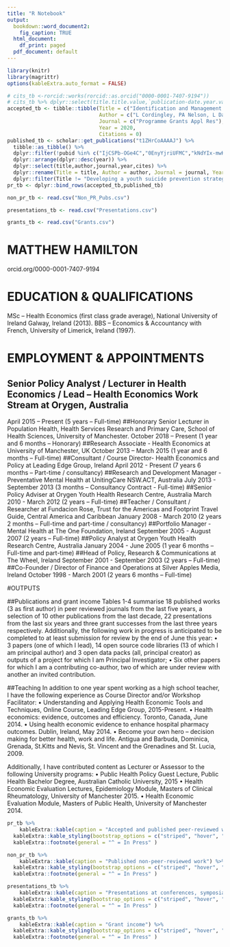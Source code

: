 ```yaml
---
title: "R Notebook"
output:
  bookdown::word_document2: 
    fig_caption: TRUE
  html_document:
    df_print: paged
  pdf_document: default
---
```


```r
library(knitr)
library(magrittr)
options(kableExtra.auto_format = FALSE)
```

```r
# cits_tb <-rorcid::works(rorcid::as.orcid("0000-0001-7407-9194"))
# cits_tb %>% dplyr::select(title.title.value,`publication-date.year.value`,`journal-title.value`) %>% kableExtra::kable()
accepted_tb <- tibble::tibble(Title = c("Identification and Management of Psoriasis Associated Co-MorbidiTy: The IMPACT Research Programme^"),
                              Author = c("L Cordingley, PA Nelson, L Davies, D Ashcroft, C Bundy, C Chew-Graham, A Chisholm, J Elvidge, M Hamilton, R Hilton, K Kane, C Keyworth, A Littlewood, K Lovell, M Lunt, H McAteer, D Ntais, R Parisi, C Pearce, M Rutter, D Symmons, H Young  & CEM Griffiths"),
                              Journal = c("Programme Grants Appl Res"),
                              Year = 2020,
                              Citations = 0)
published_tb <- scholar::get_publications("t1ZHrCoAAAAJ") %>%
  tibble::as_tibble() %>%
  dplyr::filter(!pubid %in% c("IjCSPb-OGe4C","0EnyYjriUFMC","kNdYIx-mwKoC","KlAtU1dfN6UC","3fE2CSJIrl8C","5nxA0vEk-isC","2osOgNQ5qMEC","Y0pCki6q_DkC")) %>%
  dplyr::arrange(dplyr::desc(year)) %>%
  dplyr::select(title,author,journal,year,cites) %>%
  dplyr::rename(Title = title, Author = author, Journal = journal, Year = year, Citations = cites) %>%
  dplyr::filter(Title != "Developing a youth suicide prevention strategy for Tasmania: A review of the literature")
pr_tb <- dplyr::bind_rows(accepted_tb,published_tb)
```

```r
non_pr_tb <- read.csv("Non_PR_Pubs.csv")
```

```r
presentations_tb <- read.csv("Presentations.csv")
```

```r
grants_tb <- read.csv("Grants.csv")
```

# MATTHEW HAMILTON 
orcid.org/0000-0001-7407-9194

# EDUCATION & QUALIFICATIONS

MSc – Health Economics (first class grade average), National University of Ireland Galway, Ireland (2013).
BBS – Economics & Accountancy with French, University of Limerick, Ireland (1997). 

# EMPLOYMENT & APPOINTMENTS

## Senior Policy Analyst / Lecturer in Health Economics / Lead – Health Economics Work Stream at Orygen, Australia
April 2015 – Present (5 years – Full-time)
##Honorary Senior Lecturer in Population Health, Health Services Research and Primary Care, School of Health Sciences, University of Manchester.
October 2018 – Present (1 year and 6 months – Honorary)
##Research Associate - Health Economics at University of Manchester, UK
October 2013 – March 2015 (1 year and 6 months – Full-time)
##Consultant / Course Director- Health Economics and Policy at Leading Edge Group, Ireland
April 2012 - Present (7 years 6 months – Part-time / consultancy)
##Research and Development Manager - Preventative Mental Health at UnitingCare NSW.ACT, Australia
July 2013 - September 2013 (3 months – Consultancy Contract - Full-time)
##Senior Policy Adviser at Orygen Youth Health Research Centre, Australia
March 2010 - March 2012 (2 years – Full-time)
##Teacher / Consultant / Researcher at Fundacion Rose, Trust for the Americas and Footprint Travel Guide, Central America and Caribbean
January 2008 - March 2010 (2 years 2 months – Full-time and part-time / consultancy)
##Portfolio Manager - Mental Health at The One Foundation, Ireland
September 2005 - August 2007 (2 years – Full-time)
##Policy Analyst at Orygen Youth Health Research Centre, Australia
January 2004 - June 2005 (1 year 6 months – Full-time and part-time)
##Head of Policy, Research & Communications at The Wheel, Ireland
September 2001 - September 2003 (2 years – Full-time)
##Co-Founder / Director of Finance and Operations at Silver Apples Media, Ireland
October 1998 - March 2001 (2 years 6 months – Full-time)

#OUTPUTS

##Publications and grant income
Tables 1-4 summarise 18 published works (3 as first author) in peer reviewed journals from the last five years, a selection of 10 other publications from the last decade, 22 presentations from the last six years and three grant successes from the last three years respectively. Additionally, the following work in progress is anticipated to be completed to at least submission for review by the end of June this year:
•	3 papers (one of which I lead), 14 open source code libraries (13 of which I am principal author) and 3 open data packs (all, principal creator) as outputs of a project for which I am Principal Investigator;
•	Six other papers for which I am a contributing co-author, two of which are under review with another an invited contribution.


##Teaching
In addition to one year spent working as a high school teacher, I have the following experience as Course Director and/or Workshop Facilitator:
•	Understanding and Applying Health Economic Tools and Techniques, Online Course, Leading Edge Group, 2015-Present.
•	Health economics: evidence, outcomes and efficiency. Toronto, Canada, June 2014.
•	Using health economic evidence to enhance hospital pharmacy outcomes. Dublin, Ireland, May 2014.
•	Become your own hero – decision making for better health, work and life. Antigua and Barbuda, Dominica, Grenada, St.Kitts and Nevis, St. Vincent and the Grenadines and St. Lucia, 2009.

Additionally, I have contributed content as Lecturer or Assessor to the following University programs:
•	Public Health Policy Guest Lecture, Public Health Bachelor Degree, Australian Catholic University, 2015
•	Health Economic Evaluation Lectures, Epidemiology Module, Masters of Clinical Rheumatology, University of Manchester 2015.
•	Health Economic Evaluation Module, Masters of Public Health, University of Manchester 2014.



```r
pr_tb %>%
    kableExtra::kable(caption = "Accepted and published peer-reviewed work") %>%
  kableExtra::kable_styling(bootstrap_options = c("striped", "hover", "condensed", "responsive")) %>%
  kableExtra::footnote(general = "^ = In Press" )
```

```r
non_pr_tb %>%
    kableExtra::kable(caption = "Published non-peer-reviewed work") %>%
  kableExtra::kable_styling(bootstrap_options = c("striped", "hover", "condensed", "responsive")) %>%
  kableExtra::footnote(general = "^ = In Press" )
```

```r
presentations_tb %>%
    kableExtra::kable(caption = "Presentations at conferences, symposia, seminars and other events") %>%
  kableExtra::kable_styling(bootstrap_options = c("striped", "hover", "condensed", "responsive")) %>%
  kableExtra::footnote(general = "^ = In Press" )
```

```r
grants_tb %>%
    kableExtra::kable(caption = "Grant income") %>%
  kableExtra::kable_styling(bootstrap_options = c("striped", "hover", "condensed", "responsive")) %>%
  kableExtra::footnote(general = "^ = In Press" )
```
